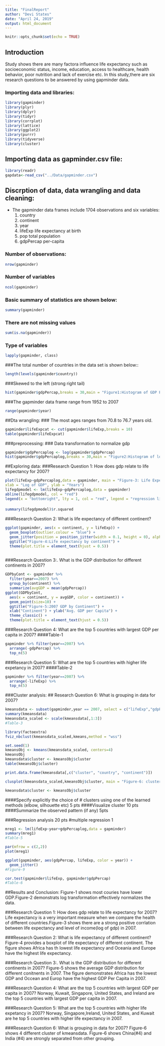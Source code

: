 ```yaml
---
title: "FinalReport"
author: "Devi States"
date: "April 24, 2019"
output: html_document
---
```


```r
knitr::opts_chunk$set(echo = TRUE)
```


## Introduction
Study shows there are many factora influence life expectancy such as socioeconomic status, income, education, access to healthcare, health behavior, poor nutrition and lack of exercise etc. In this study,there are six research questions to be answered by using gapminder data. 

### Importing data and libraries:

```r
library(gapminder)
library(plyr)
library(dplyr)
library(tidyr)
library(corrplot)
library(lattice)
library(ggplot2)
library(purrr)
library(tidyverse)
library(cluster)

```
## Importing data as gapminder.csv file:   

```r
library(readr)
gapdata<-read_csv("../Data/gapminder.csv")

```
## Discrption of data, data wrangling and data cleaning:
- The gapminder data frames include 1704 observations and six variables:
  1. country	
  2. continent	
  3. year	
  4. lifeExp	life expectancy at birth
  5. pop	total population
  6. gdpPercap	per-capita 

### Number of observations:
```r
nrow(gapminder)
```

### Number of variables

```r
ncol(gapminder)
```

### Basic summary of statistics are shown below:

```r
summary(gapminder)
```

### There are not missing values

```r
sum(is.na(gapminder))

```

### Type of variables 

```r
lapply(gapminder, class)

```
###The total number of countries in the data set is shown below::
```r
length(levels(gapminder$country))

```

###Skewed to the left (strong right tail)

```r
hist(gapminder$gdpPercap,breaks = 30,main = "Figure1:Histogram of GDP Per Capita", xlab = "GDP Per Capita (Dollars)")

```

###The gapminder data frame range from 1952 to 2007

```r
range(gapminder$year)

```


##Dta wrangling: 
### The most ages ranges from 70.8 to 76.7 years old. 
```r
gapminder$lifeExpcat <- cut(gapminder$lifeExp,breaks = 10)
table(gapminder$lifeExpcat)

```

###preprocessing: 
### Data transformation to normalize gdp
```r
gapminder$gdpPercaplog <- log(gapminder$gdpPercap)
hist(gapminder$gdpPercaplog,breaks = 30,main = "Figure2:Histogram of log-transformed GDP Per Capita", xlab = "log of GDP Per Capita (Dollars)")

```


##Exploring data:
###Research Question 1: How does gdp relate to life expectancy for 2007?

```r
plot(lifeExp~gdpPercaplog,data = gapminder, main = "Figure-3: Life Expectancy and GDP for 2007",
xlab = "Log of GDP", ylab = "Years")
lifegdpmodel <- lm(lifeExp~gdpPercaplog,data = gapminder)
abline(lifegdpmodel, col = "red")
legend(x = "bottomright", lty = 1, col = "red", legend = "regression line")

```

####
```r
summary(lifegdpmodel)$r.squared

```

###Research Question 2: What is life expectancy of different continent?

```r
ggplot(gapminder, aes(x = continent, y = lifeExp)) +
  geom_boxplot(outlier.colour = "blue") +
  geom_jitter(position = position_jitter(width = 0.1, height = 0), alpha = 0.25) +
  ggtitle("Figure-4:Life expectancy by continent") +
  theme(plot.title = element_text(hjust = 0.5))
 
```



###Research Question 3:. What is the GDP distribution for different continents in 2007?

```r
GDPbyCont <- gapminder %>% 
  filter(year==2007) %>% 
  group_by(continent) %>% 
  summarize(avgGDP = mean(gdpPercap))
ggplot(GDPbyCont, 
  aes(x = continent, y = avgGDP, color = continent)) +
  geom_point(size=10) +
  ggtitle("Figure-5:2007 GDP by Continent") +
  xlab("Continent") + ylab("Avg. GDP per Capita") +
  theme_classic() +
  theme(plot.title = element_text(hjust = 0.5))

```

###Research Question 4: What are the top 5 countries with largest GDP per capita in 2007?
####Table-1
```r
gapminder %>% filter(year==2007) %>%
  arrange(-gdpPercap) %>% 
  top_n(5)

```


###Research Question 5: What are the top 5 countries with higher life expetancy in 2007?
####Table-2
```r
gapminder %>% filter(year==2007) %>%
  arrange(-lifeExp) %>% 
  top_n(5)

```


###Cluster analysis:
## Research Question 6: What is grouping in data for 2007?

```r
kmeansdata <- subset(gapminder,year == 2007, select = c("lifeExp","gdpPercap","pop", "country", "continent"))
summary(kmeansdata)
kmeansdata_scaled <- scale(kmeansdata[,1:3])
#Table-3

```

```r
library(factoextra)
fviz_nbclust(kmeansdata_scaled,kmeans,method = "wss")

```


```r
set.seed(1)
kmeansObj <- kmeans(kmeansdata_scaled, centers=4)
kmeansObj
kmeansdata$cluster <- kmeansObj$cluster
table(kmeansObj$cluster)
```
```r
print.data.frame(kmeansdata[,c("cluster", "country", "continent")])
```


```r
clusplot(kmeansdata_scaled,kmeansObj$cluster, main = "Figure-6: clusterplot of Kmeansdata(Scaled)", labels = 4, color = 1)

```

```r
kmeansdata$cluster <- kmeansObj$cluster
```

####Specify explicitly the choice of # clusters using one of the learned methods (elbow, silhouette etc) 5 pts
####Visualize cluster 10 pts
####Summarize the observed pattern (if any) 5pts

###Regression analysis 20 pts
#multiple regression 1
```r
mreg1 <- lm(lifeExp~year+gdpPercaplog,data = gapminder)
summary(mreg1)
#Table-5
```

```r
par(mfrow = c(2,2))
plot(mreg1)

```

```r
ggplot(gapminder, aes(gdpPercap, lifeExp, color = year)) + 
  geom_jitter()
#Figure-9
```


```r
cor.test(gapminder$lifeExp, gapminder$gdpPercap)
#Table-6
```



##Results and Conclusion:
Figure-1 shows most couries have lower GDP.Figure-2 demonstrats log transformation effectively normalizes the data. 

###Research Question 1: How does gdp relate to life expectancy for 2007?
Life expectancy is a very important measure when we compare the health of different countries.Figure-3 shows there are a strong positive corrlation between life expectancy and level of income(log of gdp) in 2007. 

###Research Question 2: What is life expectancy of different continent?
Figure-4 provides a boxplot of life expectancy of different continent. The figure shows Africa has th lowest life expectancy and Oceania and Europe have the highest life expectancy. 

###Research Question 3:. What is the GDP distribution for different continents in 2007?
Figure-5 shows the average GDP distribution for different conitnents in 2007. The figure demonstrates Africa has the lowest GDP and Occean and Europ have the highest GDP Per Capita in 2007. 

###Research Question 4: What are the top 5 countries with largest GDP per capita in 2007?
Norway, Kuwait, Singapore, United States, and Ireland are the top 5 countries with largest GDP per capita in 2007.

###Research Question 5: What are the top 5 countries with higher life expetancy in 2007?
Norway, Singapore,Ireland, United States, and Kuwait are he top 5 countries with higher life expectancy in 2007.

###Research Question 6: What is grouping in data for 2007?
Figure-6 shows 4 different cluster of kmeansdata. 
Figure-6 shows China(#4) and India (#4) are strongly separated from other grouping. 







